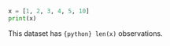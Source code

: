 ::: {#fig-box}

```python
x = [1, 2, 3, 4, 5, 10]
print(x)
```

This dataset has `{python} len(x)` observations.

:::